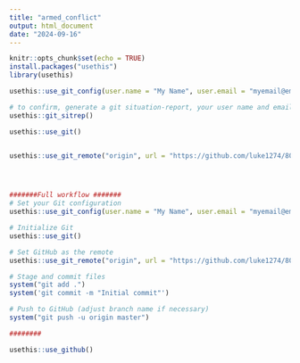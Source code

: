 ```yaml
---
title: "armed_conflict"
output: html_document
date: "2024-09-16"
---
```


```r
knitr::opts_chunk$set(echo = TRUE)
install.packages("usethis")
library(usethis) 

usethis::use_git_config(user.name = "My Name", user.email = "myemail@email.com")

# to confirm, generate a git situation-report, your user name and email should appear under Git config (global)
usethis::git_sitrep()

usethis::use_git()


usethis::use_git_remote("origin", url = "https://github.com/luke1274/8010.git")




#######Full workflow #######
# Set your Git configuration
usethis::use_git_config(user.name = "My Name", user.email = "myemail@email.com")

# Initialize Git
usethis::use_git()

# Set GitHub as the remote
usethis::use_git_remote("origin", url = "https://github.com/luke1274/8010.git")

# Stage and commit files
system("git add .")
system('git commit -m "Initial commit"')

# Push to GitHub (adjust branch name if necessary)
system("git push -u origin master")

########

usethis::use_github()

```